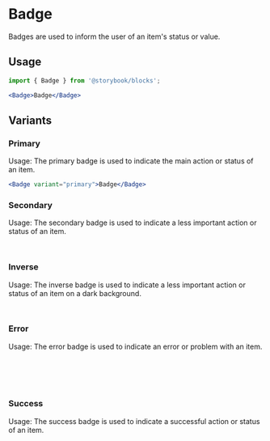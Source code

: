 

<Meta of={BadgeStories} />

# Badge

Badges are used to inform the user of an item's status or value.

## Usage

```jsx
import { Badge } from '@storybook/blocks';

<Badge>Badge</Badge>
```

## Variants

### Primary

Usage: The primary badge is used to indicate the main action or status of an item.

```jsx
<Badge variant="primary">Badge</Badge>
```

<Canvas of={BadgeStories.Primary} />

### Secondary

Usage: The secondary badge is used to indicate a less important action or status of an item.

```jsx
<Badge variant="secondary">Badge</Badge>
```

<Canvas of={BadgeStories.Secondary} />

### Inverse

Usage: The inverse badge is used to indicate a less important action or status of an item on a dark background.

```jsx
<Badge variant="inverse">Badge</Badge>
```

<Canvas of={BadgeStories.Inverse} />

### Error

Usage: The error badge is used to indicate an error or problem with an item.

```jsx

import { Badge } from '@storybook/blocks';

<Badge variant="error">Badge</Badge>
```

<Canvas of={BadgeStories.Error} />

### Success

Usage: The success badge is used to indicate a successful action or status of an item.

```jsx

import { Badge } from '@storybook/blocks';

<Badge variant="success">Badge</Badge>
```

<Canvas of={BadgeStories.Success} />